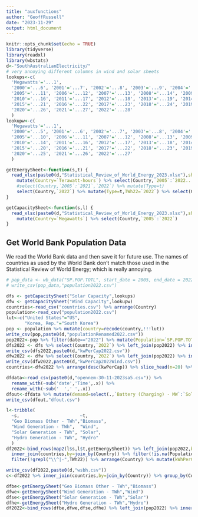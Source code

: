 ```yaml
---
title: "auxfunctions"
author: "GeoffRussell"
date: "2023-11-29"
output: html_document
---
```


```r
knitr::opts_chunk$set(echo = TRUE)
library(tidyverse)
library(readxl)
library(wbstats)
d<-"SouthAustralianElectricity/"
# very annoying different columns in wind and solar sheets
lookups<-c(
  'Megawatts'='...1',
  '2000'='...6', '2001'='...7', '2002'='...8', '2003'='...9', '2004'='...10',
  '2005'='...11', '2006'='...12', '2007'='...13', '2008'='...14', '2009'='...15',
  '2010'='...16', '2011'='...17', '2012'='...18', '2013'='...19', '2014'='...20',
  '2015'='...21', '2016'='...22', '2017'='...23', '2018'='...24', '2019'='...25',
  '2020'='...26', '2021'='...27', '2022'='...28'
  )
lookupw<-c(
  'Megawatts'='...1',
  '2000'='...5', '2001'='...6', '2002'='...7', '2003'='...8', '2004'='...9',
  '2005'='...10', '2006'='...11', '2007'='...12', '2008'='...13', '2009'='...14',
  '2010'='...14', '2011'='...16', '2012'='...17', '2013'='...18', '2014'='...19',
  '2015'='...20', '2016'='...21', '2017'='...22', '2018'='...23', '2019'='...24',
  '2020'='...25', '2021'='...26', '2022'='...27'
  )

getEnergySheet<-function(s,t) {
  read_xlsx(paste0(d,"Statistical_Review_of_World_Energy_2023.xlsx"),sheet=s,skip=2) %>%
    mutate(Country=`Terawatt-hours`) %>% select(Country,`2005`:`2022...59`) %>% mutate("2022"=`2022...59`) %>%
    #select(Country,`2005`:`2021`,`2022`) %>% mutate(Type=t)
    select(Country,`2022`) %>% mutate(Type=t,TWh22=`2022`) %>% select(Country,TWh22,Type)
}

getCapacitySheet<-function(s,l) {
  read_xlsx(paste0(d,"Statistical_Review_of_World_Energy_2023.xlsx"),sheet=s,skip=2) %>% rename(all_of(l)) %>%
    mutate(Country=`Megawatts`) %>% select(Country,`2005`:`2022`)
}
```

## Get World Bank Population Data

We read the World Bank data and then save it for future use. The names of countries as used by the World
Bank don't match those used in the Statistical Review of World Energy; which is really annoying.

```r
# pop_data <- wb_data("SP.POP.TOTL", start_date = 2005, end_date = 2022) 
# write_csv(pop_data,"population2022.csv")
```

```r
dfs <- getCapacitySheet("Solar Capacity",lookups) 
dfw <- getCapacitySheet("Wind Capacity",lookupw) 
countries<-read_csv("countries.csv") %>% arrange(Country)
population<-read_csv("population2022.csv")
lut<-c("United States"="US",
       "Korea, Rep."="South Korea")
pop <- population %>% mutate(country=recode(country,!!!lut))
write_csv(pop,paste0(d,"populationRenamed2022.csv"))
pop2022<-pop %>% filter(date=="2022") %>% mutate(Population=`SP.POP.TOTL`,Country=country) %>% select(Country,Population)
dfs2022 <- dfs %>% select(Country,`2022`) %>% left_join(pop2022) %>% inner_join(countries) %>% filter(!is.na(Population)) %>% mutate(MW=`2022`,kwPerCap=(MW*1000)/Population) 
write_csv(dfs2022,paste0(d,"kwPerCap2022.csv"))
dfw2022 <- dfw %>% select(Country,`2022`) %>% left_join(pop2022) %>% inner_join(countries) %>% filter(!is.na(Population)) %>% mutate(MW=`2022`,kwPerCap=(MW*1000)/Population) 
write_csv(dfw2022,paste0(d,"kwPerCap2022Wind.csv"))
countries<-dfw2022 %>% arrange(desc(kwPerCap)) %>% slice_head(n=20) %>% select(Country)
```

```r
dfdata<-read_csv(paste0(d,"opennem-30-11-2023sa5.csv")) %>% 
  rename_with(~sub('date','Time',.x)) %>% 
  rename_with(~sub('  ',' ',.x))
dfout<-dfdata %>% mutate(demand=select(.,`Battery (Charging) - MW`:`Solar (Rooftop) - MW`) %>% apply(1,sum)) 
write_csv(dfout,"dfout.csv")
```

```r
l<-tribble(
  ~s,                       ~t,
  "Geo Biomass Other - TWh","Biomass",
  "Wind Generation - TWh",  "Wind",
  "Solar Generation - TWh", "Solar", 
  "Hydro Generation - TWh", "Hydro"
  )
df2022<-bind_rows(map2(l$s,l$t,getEnergySheet)) %>% left_join(pop2022,by=join_by(Country)) %>% 
  inner_join(countries,by=join_by(Country)) %>% filter(!is.na(Population)) %>%
  filter(!grepl("\\^|-",TWh22)) %>% arrange(Country) %>% mutate(kWhPerCap=as.numeric(TWh22)*1e9/Population)

write_csv(df2022,paste0(d,"wsbh.csv"))
c<-df2022 %>% inner_join(countries,by=join_by(Country)) %>% group_by(Country) %>% summarise(sum=sum(kWhPerCap)) %>% ungroup() %>% inner_join(df2022,by=join_by(Country))

```

```r
dfbe<-getEnergySheet("Geo Biomass Other - TWh","Biomass") 
dfwe<-getEnergySheet("Wind Generation - TWh","Wind") 
dfse<-getEnergySheet("Solar Generation - TWh","Solar")
dfhe<-getEnergySheet("Hydro Generation - TWh","Hydro")
df2022<-bind_rows(dfbe,dfwe,dfse,dfhe) %>% left_join(pop2022) %>% inner_join(countries) %>% filter(!is.na(Population))
```